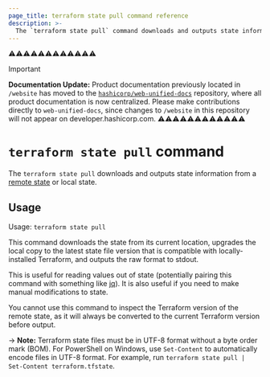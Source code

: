 ```yaml
---
page_title: terraform state pull command reference
description: >-
  The `terraform state pull` command downloads and outputs state information from a remote state or local state.
---
```


⚠️⚠️⚠️⚠️⚠️⚠️⚠️⚠️⚠️⚠️⚠️⚠️
> [!IMPORTANT]  
> **Documentation Update:** Product documentation previously located in `/website` has moved to the [`hashicorp/web-unified-docs`](https://github.com/hashicorp/web-unified-docs) repository, where all product documentation is now centralized. Please make contributions directly to `web-unified-docs`, since changes to `/website` in this repository will not appear on developer.hashicorp.com.
⚠️⚠️⚠️⚠️⚠️⚠️⚠️⚠️⚠️⚠️⚠️⚠️


#  `terraform state pull` command

The `terraform state pull` downloads and outputs state information from a [remote state](/terraform/language/state/remote) or local state.

## Usage

Usage: `terraform state pull`

This command downloads the state from its current location, upgrades the
local copy to the latest state file version that is compatible with
locally-installed Terraform, and outputs the raw format to stdout.

This is useful for reading values out of state (potentially pairing this
command with something like [jq](https://stedolan.github.io/jq/)). It is
also useful if you need to make manual modifications to state.

You cannot use this command to inspect the Terraform version of
the remote state, as it will always be converted to the current Terraform
version before output.

-> **Note:** Terraform state files must be in UTF-8 format without a byte order mark (BOM). For PowerShell on Windows, use `Set-Content` to automatically encode files in UTF-8 format. For example, run `terraform state pull | Set-Content terraform.tfstate`.
